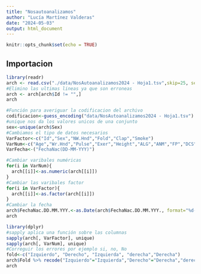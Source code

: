 ```yaml
---
title: "Nosautoanalizamos"
author: "Lucía Martínez Valderas"
date: "2024-05-03"
output: html_document
---
```


```r
knitr::opts_chunk$set(echo = TRUE)
```

## Importacion
```r
library(readr)
arch <- read.csv("./data/NosAutoanalizamos2024 - Hoja1.tsv",skip=25, sep="\t")
#Elimino las ultimas lineas ya que son erroneas
arch <- arch[arch$Id != "",]
arch
```
```r
#Función para averiguar la codificacion del archivo 
codificacion<-guess_encoding("data/NosAutoanalizamos2024 - Hoja1.tsv")
#unique nos da los valores unicos de una conjunto
sex<-unique(arch$Sex)
#Cambiamos el tipo de datos necesarios 
VarFactor<-c("Id","Sex","NW.Hnd","Fold","Clap","Smoke")
VarNum<-c("Age","Wr.Hnd","Pulse","Exer","Height","ALG","ANM","FP","DCS","MD","HSt","Hwork")
VarFecha<-("FechaNac(DD-MM-YYY)")

#Cambiar varibales numéricas
for(i in VarNum){
  arch[[i]]<-as.numeric(arch[[i]])
}
#Cambiar las varibales factor
for(i in VarFactor){
  arch[[i]]<-as.factor(arch[[i]])
}
#Cambiar la fecha
arch$FechaNac.DD.MM.YYY.<-as.Date(arch$FechaNac.DD.MM.YYY., format="%d-%m-%Y")
arch

```
```r
library(dplyr)
#sapply aplica una función sobre las columnas
sapply(arch[, VarFactor], unique)
sapply(arch[, VarNum], unique)
#Correguir los errores por ejemplo si, no, No
fold<-c("Izquierdo", "Derecho", "Izquierda", "derecha","Derecha") 
arch$Fold %>% recode("Izquierdo"="Izquierda","Derecho"="Derecha","derecha"="Derecha","Derecha"="Derecha","Izquierda"="Izquierda")
arch
```













